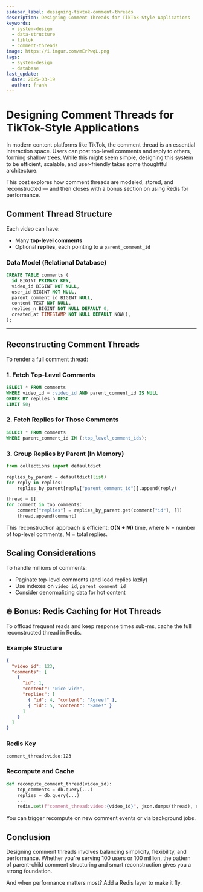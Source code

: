 ```yaml
---
sidebar_label: designing-tiktok-comment-threads
description: Designing Comment Threads for TikTok-Style Applications
keywords:
  - system-design
  - data-structure
  - tiktok
  - comment-threads
image: https://i.imgur.com/mErPwqL.png
tags:
  - system-design
  - database
last_update:
  date: 2025-03-19
  author: frank
---
```


# Designing Comment Threads for TikTok-Style Applications

In modern content platforms like TikTok, the comment thread is an essential interaction space. Users can post top-level comments and reply to others, forming shallow trees. While this might seem simple, designing this system to be efficient, scalable, and user-friendly takes some thoughtful architecture.

This post explores how comment threads are modeled, stored, and reconstructed — and then closes with a bonus section on using Redis for performance.

## Comment Thread Structure

Each video can have:
- Many **top-level comments**
- Optional **replies**, each pointing to a `parent_comment_id`

### Data Model (Relational Database)

```sql
CREATE TABLE comments (
  id BIGINT PRIMARY KEY,
  video_id BIGINT NOT NULL,
  user_id BIGINT NOT NULL,
  parent_comment_id BIGINT NULL,
  content TEXT NOT NULL,
  replies_n BIGINT NOT NULL DEFAULT 0,
  created_at TIMESTAMP NOT NULL DEFAULT NOW(),
);
```

---

## Reconstructing Comment Threads

To render a full comment thread:

### 1. Fetch Top-Level Comments

```sql
SELECT * FROM comments
WHERE video_id = :video_id AND parent_comment_id IS NULL
ORDER BY replies_n DESC
LIMIT 50;
```

### 2. Fetch Replies for Those Comments

```sql
SELECT * FROM comments
WHERE parent_comment_id IN (:top_level_comment_ids);
```

### 3. Group Replies by Parent (In Memory)

```python
from collections import defaultdict

replies_by_parent = defaultdict(list)
for reply in replies:
    replies_by_parent[reply["parent_comment_id"]].append(reply)

thread = []
for comment in top_comments:
    comment["replies"] = replies_by_parent.get(comment["id"], [])
    thread.append(comment)
```

This reconstruction approach is efficient: **O(N + M)** time, where N = number of top-level comments, M = total replies.


## Scaling Considerations

To handle millions of comments:
- Paginate top-level comments (and load replies lazily)
- Use indexes on `video_id`, `parent_comment_id`
- Consider denormalizing data for hot content


## 🔥 Bonus: Redis Caching for Hot Threads

To offload frequent reads and keep response times sub-ms, cache the full reconstructed thread in Redis.

### Example Structure

```json
{
  "video_id": 123,
  "comments": [
    {
      "id": 1,
      "content": "Nice vid!",
      "replies": [
        { "id": 4, "content": "Agree!" },
        { "id": 5, "content": "Same!" }
      ]
    }
  ]
}
```

### Redis Key

```
comment_thread:video:123
```

### Recompute and Cache

```python
def recompute_comment_thread(video_id):
    top_comments = db.query(...)
    replies = db.query(...)
    ...
    redis.set(f"comment_thread:video:{video_id}", json.dumps(thread), ex=600)
```

You can trigger recompute on new comment events or via background jobs.

## Conclusion

Designing comment threads involves balancing simplicity, flexibility, and performance. Whether you're serving 100 users or 100 million, the pattern of parent-child comment structuring and smart reconstruction gives you a strong foundation.

And when performance matters most? Add a Redis layer to make it fly.

